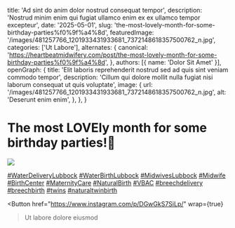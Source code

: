   title: 'Ad sint do anim dolor nostrud consequat tempor',
  description: 'Nostrud minim enim qui fugiat ullamco enim ex ex ullamco tempor excepteur',
  date: '2025-05-01',
  slug: 'the-most-lovely-month-for-some-birthday-parties%f0%9f%a4%8d',
  featuredImage: '/images/481257766_1201933431933681_7372148618357500762_n.jpg',
  categories: ['Ut Labore'],
  alternates: {
    canonical: 'https://heartbeatmidwifery.com/post/the-most-lovely-month-for-some-birthday-parties%f0%9f%a4%8d',
  },
  authors: [{ name: 'Dolor Sit Amet' }],
  openGraph: {
    title: 'Elit laboris reprehenderit nostrud sed ad quis sint veniam commodo tempor',
    description: 'Cillum qui dolore mollit nulla fugiat nisi laborum consequat ut quis voluptate',
    image: {
      url: '/images/481257766_1201933431933681_7372148618357500762_n.jpg',
      alt: 'Deserunt enim enim',
    },
  },
}


# The most LOVEly month for some birthday parties!🤍

<Image
  src="/images/481257766_1201933431933681_7372148618357500762_n.jpg"
  size="large"
  wrap={true}
/>

[#WaterDeliveryLubbock](https://www.instagram.com/explore/tags/waterdeliverylubbock/) [#WaterBirthLubbock](https://www.instagram.com/explore/tags/waterbirthlubbock/) [#MidwivesLubbock](https://www.instagram.com/explore/tags/midwiveslubbock/) [#Midwife](https://www.instagram.com/explore/tags/midwife/) [#BirthCenter](https://www.instagram.com/explore/tags/birthcenter/) [#MaternityCare](https://www.instagram.com/explore/tags/maternitycare/) [#NaturalBirth](https://www.instagram.com/explore/tags/naturalbirth/) [#VBAC](https://www.instagram.com/explore/tags/vbac/) [#breechdelivery](https://www.instagram.com/explore/tags/breechdelivery/) [#breechbirth](https://www.instagram.com/explore/tags/breechbirth/) [#twins](https://www.instagram.com/explore/tags/twins/) [#naturaltwinbirth](https://www.instagram.com/explore/tags/naturaltwinbirth/)

<Button
  href="https://www.instagram.com/p/DGwGkS7SiLp/"
  wrap={true}
>Ut labore dolore eiusmod</Button>
